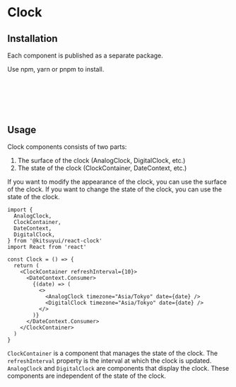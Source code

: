 # Clock



<Meta title="Base/Clock/Introduction" />
<Canvas of={ClockStories.Default} />

## Installation

Each component is published as a separate package.

Use npm, yarn or pnpm to install.

```sh
$ npm install @kitsuyui/react-clock
```

```sh
$ yarn add @kitsuyui/react-clock
```

```sh
$ pnpm add @kitsuyui/react-clock
```

## Usage

Clock components consists of two parts:

1. The surface of the clock (AnalogClock, DigitalClock, etc.)
2. The state of the clock (ClockContainer, DateContext, etc.)

If you want to modify the appearance of the clock, you can use the surface of the clock.
If you want to change the state of the clock, you can use the state of the clock.

```tsx
import {
  AnalogClock,
  ClockContainer,
  DateContext,
  DigitalClock,
} from '@kitsuyui/react-clock'
import React from 'react'

const Clock = () => {
  return (
    <ClockContainer refreshInterval={10}>
      <DateContext.Consumer>
        {(date) => (
          <>
            <AnalogClock timezone="Asia/Tokyo" date={date} />
            <DigitalClock timezone="Asia/Tokyo" date={date} />
          </>
        )}
      </DateContext.Consumer>
    </ClockContainer>
  )
}
```

`ClockContainer` is a component that manages the state of the clock.
The `refreshInterval` property is the interval at which the clock is updated.
`AnalogClock` and `DigitalClock` are components that display the clock. These components are independent of the state of the clock.
